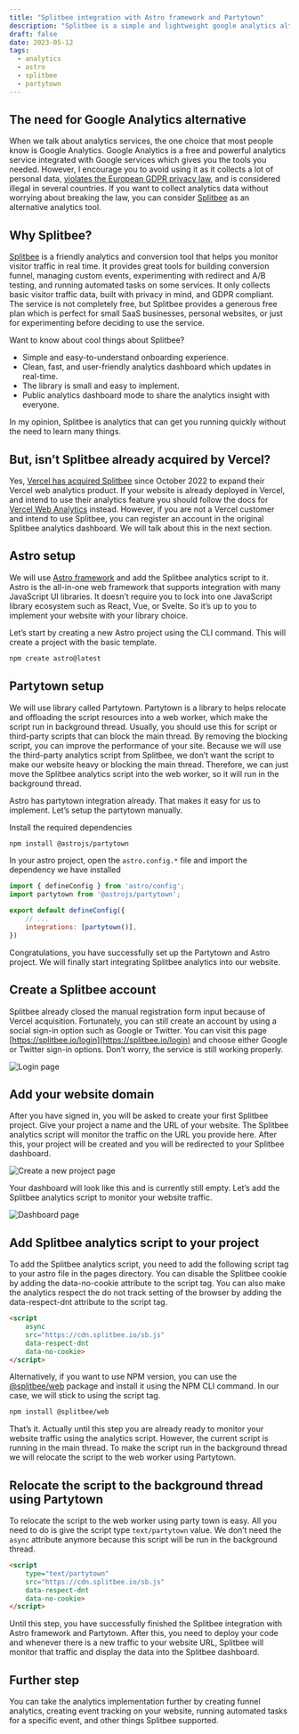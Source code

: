 ```yaml
---
title: "Splitbee integration with Astro framework and Partytown"
description: "Splitbee is a simple and lightweight google analytics alternative. Easy Splitbee integration with Astro framework and Partytown library."
draft: false
date: 2023-05-12
tags:
  - analytics
  - astro
  - splitbee
  - partytown
---
```


## The need for Google Analytics alternative

When we talk about analytics services, the one choice that most people know is Google Analytics. Google Analytics is a free and powerful analytics service integrated with Google services which gives you the tools you needed. However, I encourage you to avoid using it as it collects a lot of personal data, [violates the European GDPR privacy law](https://noyb.eu/en/austrian-dsb-eu-us-data-transfers-google-analytics-illegal), and is considered illegal in several countries. If you want to collect analytics data without worrying about breaking the law, you can consider [Splitbee](https://splitbee.io/) as an alternative analytics tool.

## Why Splitbee?

[Splitbee](https://splitbee.io/) is a friendly analytics and conversion tool that helps you monitor visitor traffic in real time. It provides great tools for building conversion funnel, managing custom events, experimenting with redirect and A/B testing, and running automated tasks on some services. It only collects basic visitor traffic data, built with privacy in mind, and GDPR compliant. The service is not completely free, but Splitbee provides a generous free plan which is perfect for small SaaS businesses, personal websites, or just for experimenting before deciding to use the service.

Want to know about cool things about Splitbee?

- Simple and easy-to-understand onboarding experience.
- Clean, fast, and user-friendly analytics dashboard which updates in real-time.
- The library is small and easy to implement.
- Public analytics dashboard mode to share the analytics insight with everyone.

In my opinion, Splitbee is analytics that can get you running quickly without the need to learn many things.

## But, isn’t Splitbee already acquired by Vercel?

Yes, [Vercel has acquired Splitbee](https://vercel.com/blog/vercel-acquires-splitbee) since October 2022 to expand their Vercel web analytics product. If your website is already deployed in Vercel, and intend to use their analytics feature you should follow the docs for [Vercel Web Analytics](https://vercel.com/docs/concepts/analytics) instead. However, if you are not a Vercel customer and intend to use Splitbee, you can register an account in the original Splitbee analytics dashboard. We will talk about this in the next section.

## Astro setup

We will use [Astro framework](https://astro.build/) and add the Splitbee analytics script to it. Astro is the all-in-one web framework that supports integration with many JavaScript UI libraries. It doesn’t require you to lock into one JavaScript library ecosystem such as React, Vue, or Svelte. So it’s up to you to implement your website with your library choice.

Let’s start by creating a new Astro project using the CLI command. This will create a project with the basic template.

```bash
npm create astro@latest
```

## Partytown setup

We will use library called Partytown. Partytown is a library to helps relocate and offloading the script resources into a web worker, which make the script run in background thread. Usually, you should use this for script or third-party scripts that can block the main thread. By removing the blocking script, you can improve the performance of your site. Because we will use the third-party analytics script from Splitbee, we don’t want the script to make our website heavy or blocking the main thread. Therefore, we can just move the Splitbee analytics script into the web worker, so it will run in the background thread.

Astro has partytown integration already. That makes it easy for us to implement. Let’s setup the partytown manually.

Install the required dependencies

```bash
npm install @astrojs/partytown
```

In your astro project, open the `astro.config.*` file and import the dependency we have installed

```jsx
import { defineConfig } from 'astro/config';
import partytown from '@astrojs/partytown';

export default defineConfig({
	// ...
	integrations: [partytown()],
})
```

Congratulations, you have successfully set up the Partytown and Astro project. We will finally start integrating Splitbee analytics into our website.

## Create a Splitbee account

Splitbee already closed the manual registration form input because of Vercel acquisition. Fortunately, you can still create an account by using a social sign-in option such as Google or Twitter. You can visit this page [https://splitbee.io/login](https://splitbee.io/login) and choose either Google or Twitter sign-in options. Don’t worry, the service is still working properly.

![Login page](./login-page.png)

## Add your website domain

After you have signed in, you will be asked to create your first Splitbee project. Give your project a name and the URL of your website. The Splitbee analytics script will monitor the traffic on the URL you provide here. After this, your project will be created and you will be redirected to your Splitbee dashboard.

![Create a new project page](./new-project-page.png)

Your dashboard will look like this and is currently still empty. Let’s add the Splitbee analytics script to monitor your website traffic.

![Dashboard page](./dashboard-page.png)

## Add Splitbee analytics script to your project

To add the Splitbee analytics script, you need to add the following script tag to your astro file in the pages directory. You can disable the Splitbee cookie by adding the data-no-cookie attribute to the script tag. You can also make the analytics respect the do not track setting of the browser by adding the data-respect-dnt attribute to the script tag.

```html
<script
	async
	src="https://cdn.splitbee.io/sb.js"
	data-respect-dnt
	data-no-cookie>
</script>
```

Alternatively, if you want to use NPM version, you can use the [@splitbee/web](https://splitbee.io/docs/javascript-library) package and install it using the NPM CLI command. In our case, we will stick to using the script tag.

```bash
npm install @splitbee/web
```

That’s it. Actually until this step you are already ready to monitor your website traffic using the analytics script. However, the current script is running in the main thread. To make the script run in the background thread we will relocate the script to the web worker using Partytown.

## Relocate the script to the background thread using Partytown

To relocate the script to the web worker using party town is easy. All you need to do is give the script type `text/partytown` value. We don’t need the `async` attribute anymore because this script will be run in the background thread.

```html
<script
	type="text/partytown"
	src="https://cdn.splitbee.io/sb.js"
	data-respect-dnt
	data-no-cookie>
</script>
```

Until this step, you have successfully finished the Splitbee integration with Astro framework and Partytown. After this, you need to deploy your code and whenever there is a new traffic to your website URL, Splitbee will monitor that traffic and display the data into the Splitbee dashboard.

## Further step

You can take the analytics implementation further by creating funnel analytics, creating event tracking on your website, running automated tasks for a specific event, and other things Splitbee supported.
